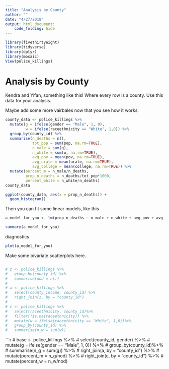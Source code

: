 ```yaml
---
title: "Analysis by County"
author: ""
date: "4/27/2018"
output: html_document:
    code_folding: hide
---
```


```r
library(fivethirtyeight)
library(tidyverse)
library(dplyr)
library(mosaic)
View(police_killings)
```


# Analysis by County
Kendra and Yifan, something like this! Where every row is a county. Use this data for your analysis. 

Maybe add some more vairbales now that you see how it works. 

```r
county_data <- police_killings %>%
  mutate(g = ifelse(gender == "Male", 1, 0),
         w = ifelse(raceethnicity == "White", 1,0)) %>%
  group_by(county_id) %>%
  summarise(n_deaths = n(),
            tot_pop = sum(pop, na.rm=TRUE), 
            n_male = sum(g),
            n_white = sum(w, na.rm=TRUE),
            avg_pov = mean(pov, na.rm=TRUE),
            avg_urate = mean(urate, na.rm=TRUE),
            avg_college = mean(college, na.rm=TRUE)) %>%
  mutate(percent_m = n_male/n_deaths, 
         prop_n_deaths = n_deaths/tot_pop*1000,
         percent_white = n_white/n_deaths)
county_data
```

```r
ggplot(county_data, aes(x = prop_n_deaths)) +
  geom_histogram()
```

Then you can fit some linear models, like this

```r
a_model_for_you <- lm(prop_n_deaths ~ n_male + n_white + avg_pov + avg_urate + avg_college, data = county_data)

summary(a_model_for_you)
```

diagnostics

```r
plot(a_model_for_you)
```

Make some bivariate scatterplots here. 

```r

```



```r
# z <- police_killings %>%
#   group_by(county_id) %>%
#   summarise(nod = n()) 
# 
# a <- police_killings %>%
#   select(county_income, county_id) %>%
#   right_join(z, by = "county_id")
# 
# c <- police_killings %>%
#   select(raceethnicity, county_id)%>%
#   filter(!is.na(raceethnicity)) %>%
#   mutate(w = ifelse(raceethnicity == "White", 1,0))%>%
#   group_by(county_id) %>%
#   summarise(n_w = sum(w))
```

```r
# base <- police_killings %>%
#   select(county_id, gender) %>%
#   mutate(g = ifelse(gender == "Male", 1, 0)) %>%
#   group_by(county_id)%>%
#   summarise(n_g = sum(g)) %>%
#   right_join(a, by = "county_id") %>%
#   mutate(percent_m = n_g/nod) %>%
#   right_join(c, by = "county_id") %>%
#   mutate(percent_w = n_w/nod)

